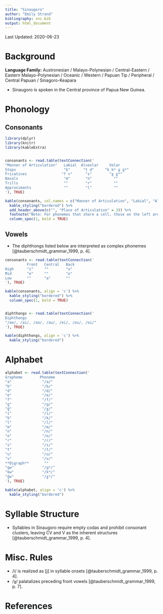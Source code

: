 ```yaml
---
title: "Sinaugoro"
author: "Emily Strand"
bibliography: snc.bib
output: html_document
---
```


Last Updated: 2020-06-23

# Background

**Language Family:** Austronesian / Malayo-Polynesian / Central-Eastern / Eastern Malayo-Polynesian / Oceanic / Western / Papuan Tip / Peripheral / Central Papuan / Sinagoro-Keapara

* Sinaugoro is spoken in the Central province of Papua New Guinea.

# Phonology

## Consonants

```r

library(dplyr)
library(knitr)
library(kableExtra)


consonants <- read.table(textConnection('
"Manner of Articulation"   Labial  Alveolar     Velar   
Stops                      "b"      "t d"     "k kʷ ɡ ɡʷ"  
Fricatives                "f v"      "s"        "ɣ ɣʷ"     
Nasals                     "m"       "n"          ""    
Trills                     ""        "r"          ""     
Approximants               ""        "l"          ""    
'), TRUE)

kable(consonants, col.names = c("Manner of Articulation", "Labial", "Alveolar", "Velar"), align = 'c') %>%
  kable_styling("bordered") %>%
  add_header_above(c("", "Place of Articulation" = 3)) %>%
  footnote("Note: For phonemes that share a cell, those on the left are voiceless, whereas those on the right are voiced. Phonemes with the diacritic (ʷ) are labialized.", general_title = "") %>%
  column_spec(1, bold = TRUE)
```

## Vowels

* The diphthongs listed below are interpreted as complex phonemes [@tauberschmidt_grammar_1999, p. 4].

```r
consonants <- read.table(textConnection('
          Front   Central   Back
High      "i"     ""        "u"
Mid       "e"     ""        "o"
Low       ""      "a"       ""
'), TRUE)

kable(consonants, align = 'c') %>%
  kable_styling("bordered") %>%
  column_spec(1, bold = TRUE)


diphthongs <- read.table(textConnection('
Diphthongs
"/ae/, /ai/, /ao/, /au/, /ei/, /ou/, /oi/"
'), TRUE)

kable(diphthongs, align = 'c') %>%
  kable_styling("bordered")
```

# Alphabet

```r

alphabet <- read.table(textConnection('
Grapheme        Phoneme
"a"              "/a/"  
"b"              "/b/"  
"d"              "/d/"  
"e"              "/e/"  
"f"              "/f/"  
"g"              "/ɡ/"  
"ḡ"              "/ɣ/"  
"i"              "/i/"  
"k"              "/k/"  
"l"              "/l/"  
"m"              "/m/"  
"n"              "/n/"  
"o"              "/o/"  
"r"              "/r/"  
"s"              "/s/"  
"t"              "/t/"  
"u"              "/u/"  
"v"              "/v/"  
**Digraph**       ""
"gw"             "/ɡʷ/"  
"kw"             "/kʷ/"  
"ḡw"             "/ɣʷ/"
'), TRUE)

kable(alphabet, align = 'c') %>%
  kable_styling("bordered")
```   

# Syllable Structure

* Syllables in Sinaugoro require empty codas and prohibit consonant clusters, leaving CV and V as the inherent structures [@tauberschmidt_grammar_1999, p. 4].

# Misc. Rules

* /i/ is realized as [j] in syllable onsets [@tauberschmidt_grammar_1999, p. 4].
* /ɣ/ palatalizes preceding front vowels [@tauberschmidt_grammar_1999, p. 7].

# References
